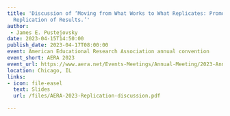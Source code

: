 ```yaml
---
title: 'Discussion of ‘Moving from What Works to What Replicates: Promoting the Systematic
  Replication of Results.’'
author: 
 - James E. Pustejovsky
date: 2023-04-15T14:50:00
publish_date: 2023-04-17T08:00:00
event: American Educational Research Association annual convention
event_short: AERA 2023
event_url: https://www.aera.net/Events-Meetings/Annual-Meeting/2023-Annual-Meeting
location: Chicago, IL
links:
- icon: file-easel
  text: Slides
  url: /files/AERA-2023-Replication-discussion.pdf

---
```




